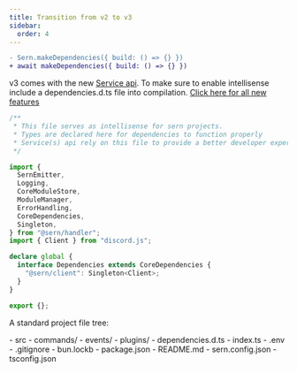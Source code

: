 ```yaml
---
title: Transition from v2 to v3
sidebar:
  order: 4
---
```


```diff title="src/index.ts" lang="ts" showLineNumbers=false
- Sern.makeDependencies({ build: () => {} })
+ await makeDependencies({ build: () => {} })
```

v3 comes with the new [Service api](../services). To make sure to enable intellisense
include a dependencies.d.ts file into compilation. [Click here for all new features](../../../blog/3.0.0)

```ts
/**
 * This file serves as intellisense for sern projects.
 * Types are declared here for dependencies to function properly
 * Service(s) api rely on this file to provide a better developer experience.
 */

import {
  SernEmitter,
  Logging,
  CoreModuleStore,
  ModuleManager,
  ErrorHandling,
  CoreDependencies,
  Singleton,
} from "@sern/handler";
import { Client } from "discord.js";

declare global {
  interface Dependencies extends CoreDependencies {
    "@sern/client": Singleton<Client>;
  }
}

export {};
```

A standard project file tree: <br />


<FileTree>
- src
  - commands/
  - events/
  - plugins/
  - dependencies.d.ts
  - index.ts
- .env
- .gitignore
- bun.lockb
- package.json
- README.md
- sern.config.json
- tsconfig.json
</FileTree>
